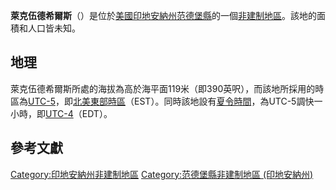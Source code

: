 {{noteTA
|G1=USState
|G2=地名
|G3=Unit
}}
{{Infobox settlement
|official_name            = 萊克伍德希爾斯
|native_name = Lakewood Hills
|settlement_type          = [[非建制地區|非建制地區]]
|image_skyline            = 
|imagesize                = 
|image_map                = 
|mapsize                  = 
|pushpin_map              = USA Indiana
|pushpin_label            = 萊克伍德希爾斯
|pushpin_label_position   = top
|pushpin_map_caption      = 萊克伍德希爾斯在印地安納州的位置
|subdivision_type         = [[世界政區索引|國家]]
|subdivision_type1        = [[美国州份|州份]]
|subdivision_type2        = [[印地安納州行政区划|縣]]
|subdivision_name         = [[美国|美国]]
|subdivision_name1        = [[印地安納州|印地安納州]]
|subdivision_name2        = [[范德堡縣_(印地安納州)|范德堡縣]]
|elevation_ft             = 390
|elevation_m              = 119
|area_total_km2           = 
|area_total_sq_mi         = 
|area_land_km2            = 
|area_land_sq_mi          = 
|area_water_km2           = 
|area_water_sq_mi         = 
|population_as_of         = 2010
|population_footnotes     = 
|population_total         = 
|population_metro         = 
|population_density_km2   = auto
|population_density_sq_mi = auto
|timezone                 = [[北美东部时区|北美东部时区]]
|utc_offset               = -5
|coordinates              = {{coord|38|00|09|N|87|30|51|W|display=inline,title}}
| coor_pinpoint           = 
| coordinates_footnotes   = 
|timezone_DST             = EDT
|utc_offset_DST           = -4
|postal_code_type         = [[美國郵區編號|郵區編號]]
|postal_code              = 47711
|area_code                = {{link-en|电话区号812|Area code 812|812}}
|blank_name = [[地名信息系统|GNIS ID]]
|blank_info = 437567<ref name="GNIS">{{cite gnis|437567|Lakewood Hills}}</ref>
}}
'''萊克伍德希爾斯'''（{{lang-en|Lakewood Hills}}）是位於[[美國|美國]][[印地安納州|印地安納州]][[范德堡縣_(印地安納州)|范德堡縣]]的一個[[非建制地區|非建制地區]]。該地的面積和人口皆未知。

== 地理 ==
萊克伍德希爾斯所處的海拔為高於海平面119米（即390英呎），而該地所採用的時區為[[UTC-5|UTC-5]]，即[[北美東部時區|北美東部時區]]（EST）。同時該地設有[[夏令時間|夏令時間]]，為UTC-5調快一小時，即[[UTC-4|UTC-4]]（EDT）。

== 參考文獻 ==
{{reflist}}

{{范德堡縣 (印地安納州)}}

{{DEFAULTSORT:Lakewood Hills}}
[[Category:印地安納州非建制地區|Category:印地安納州非建制地區]]
[[Category:范德堡縣非建制地區_(印地安納州)|Category:范德堡縣非建制地區 (印地安納州)]]

{{Indiana-geo-stub}}
